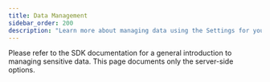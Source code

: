 ```yaml
---
title: Data Management
sidebar_order: 200
description: "Learn more about managing data using the Settings for your project and organization. Server-side data management options include issue grouping, data forwarding, and inbound filters."
---
```


Please refer to <PlatformLink to="/data-management/sensitive-data/">the SDK documentation for a general introduction to managing sensitive data</PlatformLink>. This page documents only the server-side options.

<PageGrid />

